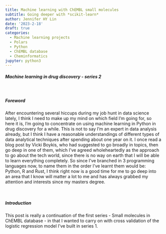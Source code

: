 ```yaml
---
title: Machine learning with ChEMBL small molecules
subtitle: Going deeper with *scikit-learn* 
author: Jennifer HY Lin
date: '2023-2-18'
draft: true
categories:
  - Machine learning projects
  - Polars
  - Python
  - ChEMBL database
  - Cheminformatics
jupyter: python3
---
```


##### ***Machine learning in drug discovery - series 2***

<br>

##### **Foreword**

After encountering several hiccups during my job hunt in data science lately, I think I need to make up my mind on which field I'm going for, so here it is, I'm going to concentrate on using machine learning in Python in drug discovery for a while. This is not to say I'm an expert in data analysis already, but I think I have a reasonable understandings of different types of data analytical techniques after spending about one year on it. I once read a blog post by Vicki Boykis, who had suggested to go broadly in topics, then go deep in one of them, which I've agreed wholeheartedly as the approach to go about the tech world, since there is no way on earth that I will be able to learn everything completely. So since I've branched in 3 programming languages now, to name them in the order I've learnt them would be: Python, R and Rust, I think right now is a good time for me to go deep into an area that I know will matter a lot to me and has always grabbed my attention and interests since my masters degree.

<br>

##### **Introduction**

This post is really a continuation of the first series - Small molecules in ChEMBL database - in that I wanted to carry on with cross validation of the logistic regression model I've built in series 1.

